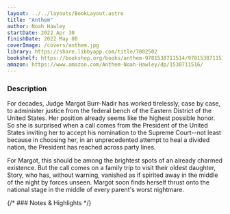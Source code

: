 ```yaml
---
layout: ../../layouts/BookLayout.astro
title: "Anthem"
author: Noah Hawley
startDate: 2022 Apr 30
finishDate: 2022 May 08
coverImage: /covers/anthem.jpg
library: https://share.libbyapp.com/title/7002502
bookshelf: https://bookshop.org/books/anthem-9781538711514/9781538711514
amazon: https://www.amazon.com/Anthem-Noah-Hawley/dp/1538711516/
---
```


<ReadingTime
startDate  = {frontmatter.startDate}
finishDate = {frontmatter.finishDate}
/>

### Description
For decades, Judge Margot Burr-Nadir has worked tirelessly, case by case, to administer justice from the federal bench of the Eastern District of the United States. Her position already seems like the highest possible honor. So she is surprised when a call comes from the President of the United States inviting her to accept his nomination to the Supreme Court--not least because in choosing her, in an unprecedented attempt to heal a divided nation, the President has reached across party lines.

For Margot, this should be among the brightest spots of an already charmed existence. But the call comes on a family trip to visit their oldest daughter, Story, who has, without warning, vanished as if spirited away in the middle of the night by forces unseen. Margot soon finds herself thrust onto the national stage in the middle of every parent's worst nightmare.

{/* ### Notes & Highlights */}

<BuyBook
  library   = {frontmatter.library}
  bookshelf = {frontmatter.bookshelf}
  amazon    = {frontmatter.amazon}
/>
